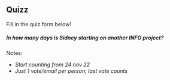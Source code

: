 ## Quizz

Fill in the quiz form below!

##### *In how many days is Sidney starting on another INFO project?*

Notes:
- *Start counting from 24 nov 22*
- *Just 1 vote/email per person; last vote counts*

